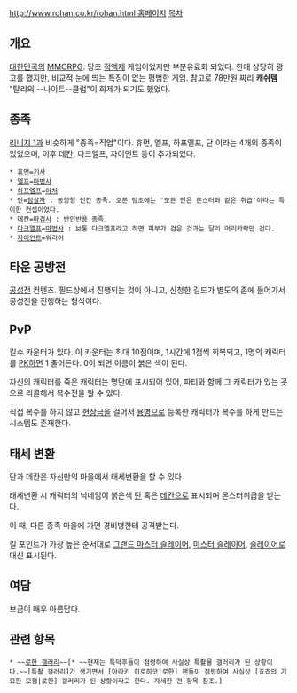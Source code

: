 [[http://www.rohan.co.kr/rohan.html 홈페이지]]
[[목차]]
== 개요 ==
[[대한민국]]의 [[MMORPG]]. 당초 [[정액제]] 게임이었지만 부분유료화 되었다.
한때 상당히 광고를 했지만, 비교적 눈에 띄는 특징이 없는 평범한 게임.
참고로 78만원 짜리 '''캐쉬템''' "탈리의 --나이트--클럽"이 화제가 되기도 했었다.
== 종족 ==
[[리니지 1]]과 비슷하게 "종족=직업"이다. 휴먼, 엘프, 하프엘프, 단 이라는 4개의 종족이 있었으며, 이후 데칸, 다크엘프, 자이언트 등이 추가되었다.

 * [[휴먼]]=[[기사]]
 * [[엘프]]=[[마법사]]
 * [[하프엘프]]=[[아처]]
 * 단=[[암살자]] : 동양형 인간 종족. 오픈 당초에는 '모든 단은 몬스터와 같은 취급'이라는 특이한 컨셉이었다.
 * 데칸=[[마검사]] : 반인반용 종족.
 * [[다크엘프]]=[[마법사]] : 보통 다크엘프라고 하면 피부가 검은 것과는 달리 머리카락만 검다.
 * [[자이언트]]=워리어

== 타운 공방전 ==
[[공성전]] 컨텐츠. 필드상에서 진행되는 것이 아니고, 신청한 길드가 별도의 존에 들어가서 공성전을 진행하는 형식이다.

== PvP ==
킬수 카운터가 있다. 이 카운터는 최대 10점이며, 1시간에 1점씩 회복되고, 1명의 캐릭터를 [[PK]]하면 1 줄어든다. 0이 되면 이름이 붉은 색이 된다. 

자신의 캐릭터를 죽은 캐릭터는 명단에 표시되어 있어, 파티와 함께 그 캐릭터가 있는 곳으로 리콜해서 복수전을 할 수 있다.

직접 복수를 하지 않고 [[현상금]]을 걸어서 [[용병]]으로 등록한 캐릭터가 복수를 하게 만드는 시스템도 존재한다.

== 태세 변환 ==
단과 데칸은 자신만의 마을에서 태세변환을 할 수 있다.

태세변환 시 캐릭터의 닉네임이 붉은색 [[단]] 혹은 [[데칸]]으로 표시되며 몬스터취급을 받는다.

이 때, 다른 종족 마을에 가면 경비병한테 공격받는다.

킬 포인트가 가장 높은 순서대로 [[그랜드 마스터 슬레이어]], [[마스터 슬레이어]], [[슬레이어]]로 대신 표시된다.

== 여담 ==
브금이 매우 아름답다.

== 관련 항목 ==
 * ~~[[로한 갤러리]]~~[* ~~현재는 특덕후들이 점령하여 사실상 특촬물 갤러리가 된 상황이다.~~[특촬 갤러리]가 생기면서 [아라키 히로히코|로한] 팬들이 점령하여 사실상 [죠죠의 기묘한 모험|로한] 갤러리가 된 상황이라고 한다. 자세한 건 항목 참조.]
